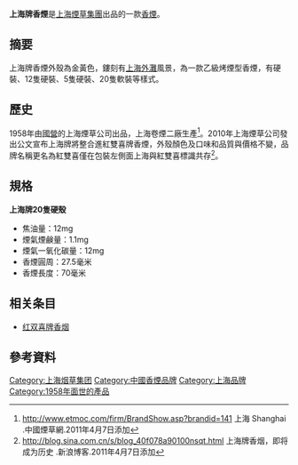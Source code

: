 {{Infobox Beverage
| name = 上海牌香煙
| image = 
| logo = 
| type = [[香烟|香烟]]
| manufacturer = [[上海烟草集团|上海烟草集团]]
| origin = {{PRC}}[[上海|上海]]
| introduced = 1958年
| colour = 
| flavour = 
| variants = 
| related =
| website = 
|}}
'''上海牌香煙'''是[[上海煙草集團|上海煙草集團]]出品的一款[[香煙|香煙]]。

==摘要==
上海牌香煙外殼為金黃色，鏤刻有[[上海外灘|上海外灘]]風景，為一款乙級烤煙型香煙，有硬裝、12隻硬裝、5隻硬裝、20隻軟裝等樣式。
== 歷史 ==
1958年由[[國營|國營]]的上海煙草公司出品，上海卷煙二廠生產<ref>http://www.etmoc.com/firm/BrandShow.asp?brandid=141 {{Wayback|url=http://www.etmoc.com/firm/BrandShow.asp?brandid=141 |date=20181002085857 }} 上海 Shanghai
.中國煙草網.2011年4月7日添加</ref>。2010年上海煙草公司發出公文宣布上海牌將整合進紅雙喜牌香煙，外殼顏色及口味和品質與價格不變，品牌名稱更名為紅雙喜僅在包裝左側面上海與紅雙喜標識共存<ref>http://blog.sina.com.cn/s/blog_40f078a90100nsqt.html {{Wayback|url=http://blog.sina.com.cn/s/blog_40f078a90100nsqt.html |date=20190219061733 }} 上海牌香烟，即将成为历史
.新浪博客.2011年4月7日添加</ref>。

== 規格 ==
'''上海牌20隻硬殼'''
*焦油量：12mg
*煙氣煙鹸量：1.1mg
*煙氣一氧化碳量：12mg
*香煙圓周：27.5毫米
*香煙長度：70毫米

==相关条目==
*[[红双喜牌香烟|红双喜牌香烟]]

== 參考資料 ==
{{reflist}}

[[Category:上海烟草集团|Category:上海烟草集团]]
[[Category:中國香煙品牌|Category:中國香煙品牌]]
[[Category:上海品牌|Category:上海品牌]]
[[Category:1958年面世的產品|Category:1958年面世的產品]]